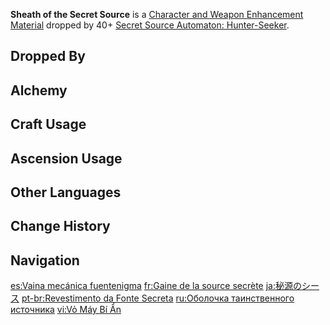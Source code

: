 {{Item Infobox
|id           = 112114
|image        = Item Sheath of the Secret Source.png
|type         = Character and Weapon Enhancement Materials
|group        = Secret Source Automaton: Hunter-Seeker Materials
|group2       = Elite Enemy Drops
|invCategory  = Character Development Items
|quality      = 3
|description  = Comes from a now-defunct Secret Source Automaton.<br>It appears to be the mechanism by which the Secret Source Automaton was powered, but its core is now empty.
|source1      = Dropped by 40+ [[Secret Source Automaton: Hunter-Seeker]]
|source2      = [[Alchemy]]
}}
'''Sheath of the Secret Source''' is a [[Character and Weapon Enhancement Material]] dropped by 40+ [[Secret Source Automaton: Hunter-Seeker]].

==Dropped By==
{{Dropped By|level=40}}

==Alchemy==
{{Recipe
|type = Crafting
|Axis of the Secret Source = 3
|Mora = 50
|sort = Axis of the Secret Source;Mora
}}

==Craft Usage==
{{Craft Usage}}

==Ascension Usage==
{{Ascension Usage}}

==Other Languages==
{{Other Languages
|en       = Sheath of the Secret Source
|zhs      = 秘源机鞘
|zhs_rm   = 
|zht      = 秘源機鞘
|zht_rm   = 
|zh_tl    = 
|ja       = 秘源のシース
|ja_rm    = Higen no Shiisu{{Assumed}}
|ja_tl    = Sheath of the Secret Source
|ko       = 비밀근원 기판
|ko_tl    = 
|es       = Vaina mecánica fuentenigma
|es_tl    = Enigmatic Source Mechanical Pod
|fr       = Gaine de la source secrète
|fr_tl    = Sheath of the Secret Source
|ru       = Оболочка таинственного источника
|ru_tl    = Shell of the Mysterious Source
|th       = Sheath of the Secret Source
|vi       = Vỏ Máy Bí Ẩn
|vi_tl    = 
|de       = Geheimquellen-Gehäuse
|de_tl    = Casing of the Secret Source	
|id       = Sheath of the Secret Source
|pt       = Revestimento da Fonte Secreta
|pt_tl    = 
|tr       = Gizli Kaynak Yuvası
|tr_tl    = 
|it       = Involucro della Fonte segreta
|it_tl    = 
}}

==Change History==
{{Change History|5.0}}

==Navigation==
{{Development Item Navbox|Character and Weapon Enhancement Materials}}

[[es:Vaina mecánica fuentenigma]]
[[fr:Gaine de la source secrète]]
[[ja:秘源のシース]]
[[pt-br:Revestimento da Fonte Secreta]]
[[ru:Оболочка таинственного источника]]
[[vi:Vỏ Máy Bí Ẩn]]